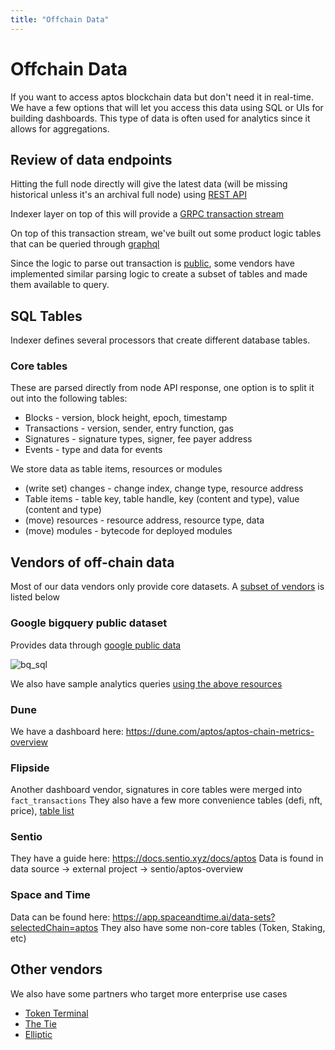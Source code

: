 ```yaml
---
title: "Offchain Data"
---
```


# Offchain Data

If you want to access aptos blockchain data but don't need it in real-time.
We have a few options that will let you access this data using SQL or UIs for building dashboards.
This type of data is often used for analytics since it allows for aggregations.

## Review of data endpoints

Hitting the full node directly will give the latest data (will be missing historical unless it's an archival full node) using [REST API](./apis.mdx#aptos-fullnode)

Indexer layer on top of this will provide a [GRPC transaction stream](./indexer/txn-stream/labs-hosted.mdx)

On top of this transaction stream, we've built out some product logic tables that can be queried through [graphql](./indexer/)

Since the logic to parse out transaction is [public](https://github.com/aptos-labs/aptos-indexer-processors), some vendors have implemented similar parsing logic to create a subset of tables and made them available to query.

## SQL Tables

Indexer defines several processors that create different database tables.

### Core tables

These are parsed directly from node API response, one option is to split it out into the following tables:

- Blocks - version, block height, epoch, timestamp
- Transactions - version, sender, entry function, gas
- Signatures - signature types, signer, fee payer address
- Events - type and data for events

We store data as table items, resources or modules

- (write set) changes - change index, change type, resource address
- Table items - table key, table handle, key (content and type), value (content and type)
- (move) resources - resource address, resource type, data
- (move) modules - bytecode for deployed modules

## Vendors of off-chain data

Most of our data vendors only provide core datasets.
A [subset of vendors](https://aptosfoundation.org/currents/aptos-on-chain-data-capabilities-with-dune-nansen-and-other-providers) is listed below

### Google bigquery public dataset

Provides data through [google public data](https://console.cloud.google.com/marketplace/product/bigquery-public-data/crypto-aptos-mainnet-us)

![bq_sql](../../../public/screenshots/bq_sql.png)

We also have sample analytics queries [using the above resources](https://console.cloud.google.com/marketplace/product/bigquery-public-data/crypto-aptos-mainnet-us)

### Dune

We have a dashboard here: https://dune.com/aptos/aptos-chain-metrics-overview

### Flipside

Another dashboard vendor, signatures in core tables were merged into `fact_transactions`
They also have a few more convenience tables (defi, nft, price), [table list](https://flipsidecrypto.github.io/aptos-models/#!/overview)

### Sentio

They have a guide here: https://docs.sentio.xyz/docs/aptos
Data is found in data source -> external project  -> sentio/aptos-overview

### Space and Time

Data can be found here: https://app.spaceandtime.ai/data-sets?selectedChain=aptos
They also have some non-core tables (Token, Staking, etc)

## Other vendors

We also have some partners who target more enterprise use cases

- [Token Terminal](https://tokenterminal.com/resources/articles/aptos-data-partnership)
- [The Tie](https://www.thetie.io/insights/news/introducing-aptos-ecosystem-dashboard-and-on-chain-data/)
- [Elliptic](https://www.elliptic.co/media-center/elliptic-partners-with-aptos-foundation-as-a-data-integration-provider-to-offer-compliance-screening-and-risk-services-for-aptos-network)

